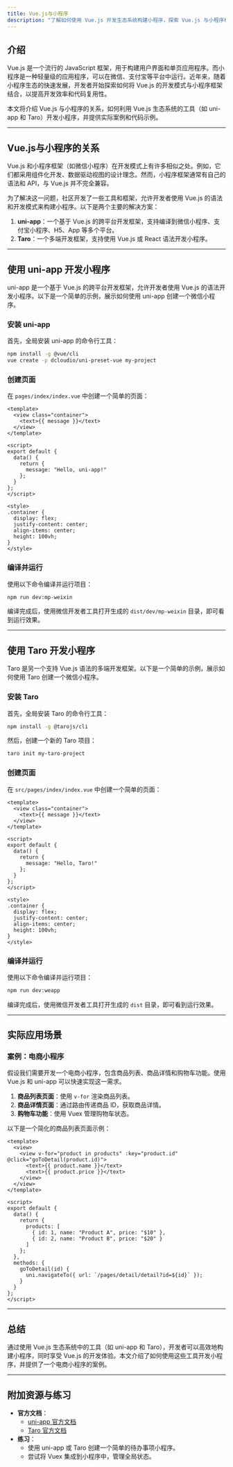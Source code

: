```yaml
---
title: Vue.js与小程序
description: "了解如何使用 Vue.js 开发生态系统构建小程序，探索 Vue.js 与小程序框架的结合方式及其实际应用场景。"
---
```


## 介绍

Vue.js 是一个流行的 JavaScript 框架，用于构建用户界面和单页应用程序。而小程序是一种轻量级的应用程序，可以在微信、支付宝等平台中运行。近年来，随着小程序生态的快速发展，开发者开始探索如何将 Vue.js 的开发模式与小程序框架结合，以提高开发效率和代码复用性。

本文将介绍 Vue.js 与小程序的关系，如何利用 Vue.js 生态系统的工具（如 uni-app 和 Taro）开发小程序，并提供实际案例和代码示例。

---

## Vue.js与小程序的关系

Vue.js 和小程序框架（如微信小程序）在开发模式上有许多相似之处。例如，它们都采用组件化开发、数据驱动视图的设计理念。然而，小程序框架通常有自己的语法和 API，与 Vue.js 并不完全兼容。

为了解决这一问题，社区开发了一些工具和框架，允许开发者使用 Vue.js 的语法和开发模式来构建小程序。以下是两个主要的解决方案：

1. **uni-app**：一个基于 Vue.js 的跨平台开发框架，支持编译到微信小程序、支付宝小程序、H5、App 等多个平台。
2. **Taro**：一个多端开发框架，支持使用 Vue.js 或 React 语法开发小程序。

---

## 使用 uni-app 开发小程序

uni-app 是一个基于 Vue.js 的跨平台开发框架，允许开发者使用 Vue.js 的语法开发小程序。以下是一个简单的示例，展示如何使用 uni-app 创建一个微信小程序。

### 安装 uni-app

首先，全局安装 uni-app 的命令行工具：

```bash
npm install -g @vue/cli
vue create -p dcloudio/uni-preset-vue my-project
```

### 创建页面

在 `pages/index/index.vue` 中创建一个简单的页面：

```vue
<template>
  <view class="container">
    <text>{{ message }}</text>
  </view>
</template>

<script>
export default {
  data() {
    return {
      message: "Hello, uni-app!"
    };
  }
};
</script>

<style>
.container {
  display: flex;
  justify-content: center;
  align-items: center;
  height: 100vh;
}
</style>
```

### 编译并运行

使用以下命令编译并运行项目：

```bash
npm run dev:mp-weixin
```

编译完成后，使用微信开发者工具打开生成的 `dist/dev/mp-weixin` 目录，即可看到运行效果。

---

## 使用 Taro 开发小程序

Taro 是另一个支持 Vue.js 语法的多端开发框架。以下是一个简单的示例，展示如何使用 Taro 创建一个微信小程序。

### 安装 Taro

首先，全局安装 Taro 的命令行工具：

```bash
npm install -g @tarojs/cli
```

然后，创建一个新的 Taro 项目：

```bash
taro init my-taro-project
```

### 创建页面

在 `src/pages/index/index.vue` 中创建一个简单的页面：

```vue
<template>
  <view class="container">
    <text>{{ message }}</text>
  </view>
</template>

<script>
export default {
  data() {
    return {
      message: "Hello, Taro!"
    };
  }
};
</script>

<style>
.container {
  display: flex;
  justify-content: center;
  align-items: center;
  height: 100vh;
}
</style>
```

### 编译并运行

使用以下命令编译并运行项目：

```bash
npm run dev:weapp
```

编译完成后，使用微信开发者工具打开生成的 `dist` 目录，即可看到运行效果。

---

## 实际应用场景

### 案例：电商小程序

假设我们需要开发一个电商小程序，包含商品列表、商品详情和购物车功能。使用 Vue.js 和 uni-app 可以快速实现这一需求。

1. **商品列表页面**：使用 `v-for` 渲染商品列表。
2. **商品详情页面**：通过路由传递商品 ID，获取商品详情。
3. **购物车功能**：使用 Vuex 管理购物车状态。

以下是一个简化的商品列表页面示例：

```vue
<template>
  <view>
    <view v-for="product in products" :key="product.id" @click="goToDetail(product.id)">
      <text>{{ product.name }}</text>
      <text>{{ product.price }}</text>
    </view>
  </view>
</template>

<script>
export default {
  data() {
    return {
      products: [
        { id: 1, name: "Product A", price: "$10" },
        { id: 2, name: "Product B", price: "$20" }
      ]
    };
  },
  methods: {
    goToDetail(id) {
      uni.navigateTo({ url: `/pages/detail/detail?id=${id}` });
    }
  }
};
</script>
```

---

## 总结

通过使用 Vue.js 生态系统中的工具（如 uni-app 和 Taro），开发者可以高效地构建小程序，同时享受 Vue.js 的开发体验。本文介绍了如何使用这些工具开发小程序，并提供了一个电商小程序的案例。

---

## 附加资源与练习

- **官方文档**：
  - [uni-app 官方文档](https://uniapp.dcloud.io/)
  - [Taro 官方文档](https://taro-docs.jd.com/)
- **练习**：
  - 使用 uni-app 或 Taro 创建一个简单的待办事项小程序。
  - 尝试将 Vuex 集成到小程序中，管理全局状态。